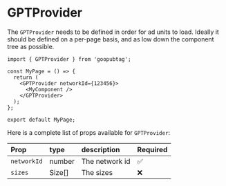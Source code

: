 # GPTProvider

The `GPTProvider` needs to be defined in order for ad units to load. Ideally it should be defined on a per-page basis, and as low down the component tree as possible.

```tsx showLineNumbers
import { GPTProvider } from 'goopubtag';

const MyPage = () => {
  return (
    <GPTProvider networkId={123456}>
      <MyComponent />
    </GPTProvider>
  );
};  

export default MyPage;
```

Here is a complete list of props available for `GPTProvider`:

| Prop         | type      | description                                              | Required |
| :----------- | :-------- | :------------------------------------------------------- | :------- |
| `networkId`    |  number   |   The network id | ✅ |
| `sizes`    |  Size[]   |   The sizes | ❌ |